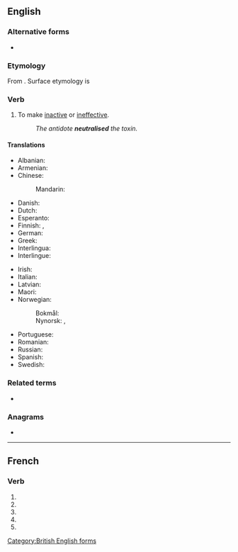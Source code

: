 {{also|neutralisé}}

==English==

===Alternative forms===
* {{l|en|neutralize}} {{qualifier|American}}

===Etymology===
From {{etyl|fr|en}} {{m|fr|neutraliser}}. Surface etymology is {{suffix|neutral|ise|lang=en}}

===Verb===
{{en-verb|neutralis}}

# To make [[inactive]] or [[ineffective]].
#: ''The antidote '''neutralised''' the toxin.''

====Translations====
{{trans-top|to make inactive or ineffective}}
* Albanian: {{t+|sq|asnjanësoj}}
* Armenian: {{t+|hy|չեզոքացնել|sc=Armn}}
* Chinese:
*: Mandarin: {{t+|cmn|中和|sc=Hani}}
* Danish: {{t|da|neutralisere}}
* Dutch: {{t+|nl|neutraliseren}}
* Esperanto: {{t|eo|neŭtraligi}}
* Finnish: {{t+|fi|neutraloida}}, {{t+|fi|neutralisoida}}
* German: {{t+|de|neutralisieren}}
* Greek: {{t+|el|εξουδετερώνω}}
* Interlingua: {{t|ia|neutralisar}}
* Interlingue: {{t|ie|neutralisar}}
{{trans-mid}}
* Irish: {{t|ga|neodraigh}}
* Italian: {{t+|it|neutralizzare}}
* Latvian: {{t|lv|neitralizēt|sc=Cyrl}}
* Maori: {{t|mi|whakangū}}
* Norwegian:
*: Bokmål: {{t|nb|nøytralisere}}
*: Nynorsk: {{t|nn|nøytralisere}}, {{t|nn|nøytralisera}}
* Portuguese: {{t+|pt|neutralizar}}
* Romanian: {{t+|ro|neutraliza}}
* Russian: {{t+|ru|нейтрализи́ровать}}
* Spanish: {{t+|es|neutralizar}}
* Swedish: {{t+|sv|neutralisera}}
{{trans-bottom}}

===Related terms===
* {{l|en|neutralisation}}

===Anagrams===
* {{l|en|laurestine}}
[[Category:British English forms]]

----

==French==

===Verb===
{{fr-verb-form}}

# {{inflection of|neutraliser||1|s|pres|indc|lang=fr}}
# {{inflection of|neutraliser||3|s|pres|indc|lang=fr}}
# {{inflection of|neutraliser||1|s|pres|subj|lang=fr}}
# {{inflection of|neutraliser||1|s|pres|subj|lang=fr}}
# {{inflection of|neutraliser||2|s|impr|lang=fr}}